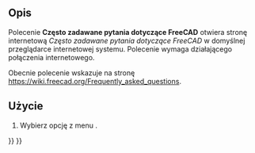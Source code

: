 <languages/>

<div class="mw-translate-fuzzy">
{{Docnav/pl
|[[Std_FreeCADForum/pl|Forum FreeCAD]]
|[[Std_ReportBug/pl|Zgłoś błąd]]
|[[Std_Help_Menu/pl|Std: Menu Pomoc]]
|IconL=Std_FreeCADForum.svg
|IconR=Std_ReportBug.svg
|IconC=Freecad.svg
}}
</div>

{{VeryImportantMessage|This command is obsolete, it is not available in {{VersionPlus|1.1}}.}}

{{GuiCommand/pl
|Name=Std FreeCADFAQ
|Name=Std: Często zadawane pytania dotyczące FreeCAD
|MenuLocation=Pomoc → Std: Często zadawane pytania dotyczące FreeCAD
|Workbenches=wszystkie
|SeeAlso=[[Std_FreeCADWebsite/pl|Witryna FreeCAD]],  [[Std_FreeCADUserHub/pl|Dokumentacja użytkowników]],  [[Std_FreeCADPowerUserHub/pl|Dokumentacja skryptów środowiska Python]], [[Std_FreeCADForum/pl|Forum FreeCAD]]
}}

<span id="Description"></span>
==Opis==

Polecenie '''Często zadawane pytania dotyczące FreeCAD''' otwiera stronę internetową ''Często zadawane pytania dotyczące FreeCAD'' w domyślnej przeglądarce internetowej systemu. Polecenie wymaga działającego połączenia internetowego.

Obecnie polecenie wskazuje na stronę [https://wiki.freecad.org/Frequently_asked_questions https://wiki.freecad.org/Frequently_asked_questions].

<span id="Usage"></span>
==Użycie==

# Wybierz opcję z menu {{MenuCommand|Pomoc → [[Image:Std_FreeCADFAQ.svg|16px]] Często zadawane pytania dotyczące FreeCAD}}.


<div class="mw-translate-fuzzy">
{{Docnav/pl
|[[Std_FreeCADForum/pl|Forum FreeCAD]]
|[[Std_ReportBug/pl|Zgłoś błąd]]
|[[Std_Help_Menu/pl|Std: Menu Pomoc]]
|IconL=Std_FreeCADForum.svg
|IconR=Std_ReportBug.svg
|IconC=Freecad.svg
}}
</div>

{{Std_Base_navi{{#translation:}}}}
{{Userdocnavi{{#translation:}}}}
